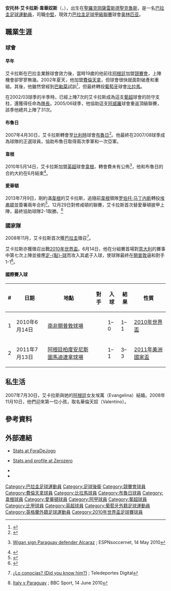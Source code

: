 {{update|time=2015-08-23T19:21:33+00:00}}
{{noteta
|G1=足球
|G2=意甲
|G3=英超
|G4=南美球會
|T=zh-hans:安托林·阿尔卡拉斯;zh-hk:安托林·艾卡拉斯;zh-tw:安托林·阿爾卡拉斯;
|1=zh-hans:安托林·阿尔卡拉斯;zh-hk:安托林·艾卡拉斯;zh-tw:安托林·阿爾卡拉斯;
|2=zh-hans:阿尔卡拉斯;zh-hk:艾卡拉斯;zh-tw:阿爾卡拉斯;
|3=zh-hans:贝拉马尔;zh-hk:比拉馬;zh-tw:貝拉馬爾;
}}
{{Infobox football biography 2
| playername = 安托林·艾卡拉斯<br />''Antolín Alcaraz''
| image = Antolín Alcaraz 2014.jpg
| fullname = Antolín Alcaraz Viveros
| dateofbirth = {{birth date and age|1982|7|30}}
| cityofbirth = [[聖羅克岡薩雷斯德聖克魯斯_(巴拉圭)|聖羅克岡薩雷斯德聖克魯斯]]
| countryofbirth = [[巴拉圭|巴拉圭]]
| height = {{height|m=1.87}}<ref>{{cite web|url=http://www.premierleague.com/en-gb/players/profile.html/antolin-alcaraz|title=Player profile: Antolín Alcaraz|publisher=Premier League|accessdate=6 November 2012|archive-date=2015-01-08|archive-url=https://web.archive.org/web/20150108031506/http://www.premierleague.com/en-gb/players/profile.html/antolin-alcaraz|dead-url=yes}}</ref>
| position = [[中堅|中堅]]
| currentclub = [[奥林匹亚俱乐部|奥林匹亚]]
| clubnumber = 
| youthyears1 = | youthclubs1 = 
| years1 = 1998–2001 | clubs1 = 特尼恩特法里納 | caps1 = | goals1 = 
| years2 = 2001–2002 | clubs2 = [[竞赛俱乐部|竞赛队]] | caps2 = 0 | goals2 = 0
| years3 = 2002 | clubs3 = → [[佛罗伦萨足球俱乐部|佛罗伦萨]] | caps3 = 0 | goals3 = 0
| years4 = 2003–2007 | clubs4 = [[比拉馬體育會|比拉馬]] | caps4 = 112 | goals4 = 5
| years5 = 2007–2010 | clubs5 = [[皇家布魯日足球會|布魯日]] | caps5 = 68 | goals5 = 5
| years6 = 2010–2013 | clubs6 = [[威根竞技足球俱乐部|威根]] | caps6 = 69 | goals6 = 3
| years7 = 2013–2015 | clubs7 = [[埃弗顿足球俱乐部|埃弗顿]] | caps7 = 14 | goals7 = 0
| years8 = 2015–2016 | clubs8 = [[拉斯帕尔马斯体育联盟|拉斯帕尔马斯]] | caps8 = 6 | goals8 = 1
| years9 = 2016–2018 | clubs9 = [[自由俱乐部|自由]] | caps9 = 74 | goals9 = 2
| years10= 2019– | clubs10= [[奥林匹亚俱乐部|奥林匹亚]] | caps10= 1 | goals10= 0
| totalcaps = | totalgoals = 
| nationalyears1 = 2008–2012 | nationalteam1 = [[巴拉圭國家足球隊|巴拉圭]] | nationalcaps1 = 23 | nationalgoals1 = 2
| club-update = 2014年1月29日 (三)，13:55 (UTC)
| nationalteam-update = 2013年9月21日 (六)，12:52 (UTC)
}}
{{spanish name 2|艾卡拉斯|韋華奴斯}}
'''安托林·艾卡拉斯·韋華奴斯'''（{{lang-es|'''Antolín Alcaraz Viveros'''}}，{{bd|1982年|7月30日|catIdx=Alcaraz ,Antolín}}），出生在[[聖羅克岡薩雷斯德聖克魯斯_(巴拉圭)|聖羅克岡薩雷斯德聖克魯斯]]，是一名[[巴拉圭|巴拉圭]][[足球|足球]][[運動員|運動員]]，司職[[中堅|中堅]]，現效力[[巴拉圭足球甲級聯賽|巴拉圭足球甲級聯賽]]球會[[奥林匹亚俱乐部|奥林匹亚]]。

== 職業生涯 ==
=== 球會 ===
==== 早年 ====
艾卡拉斯在巴拉圭業餘球會效力後，當時19歲的他前往[[阿根廷|阿根廷]]加盟[[阿維拉達競賽會|競賽會]]，上陣機會卻寥寥無幾。2002年夏天，他加盟[[費倫天拿足球會|費倫天拿]]，但球會很快就面對破產和重組。其後，他雖然曾經到[[巴勒莫足球會|巴勒莫]]試訓<ref>{{it}}{{cite news|url=http://archiviostorico.gazzetta.it/2002/agosto/15/Palermo_fatica_Glerean_non_preoccupa_ga_0_0208151215.shtml|title=Il Palermo fatica, ma Glerean non si preoccupa (Palermo gets tired, but Glerean is not worried)|publisher=La Gazzetta dello Sport|author=Massimo Manduzio, Franco Cirici, Valter Leone|language=it|date=15 August 2002|accessdate=16 May 2010|archive-date=2013-12-13|archive-url=https://web.archive.org/web/20131213103151/http://archiviostorico.gazzetta.it/2002/agosto/15/Palermo_fatica_Glerean_non_preoccupa_ga_0_0208151215.shtml|dead-url=no}}</ref>，但最終轉投[[葡萄牙|葡萄牙]]球會[[比拉馬|比拉馬]]。

在2002/03球季的半季時，已經上陣7次的艾卡拉斯成為這支[[葡萄牙足球超級聯賽|葡超]]球會的防守支柱，還獲得任命為[[隊長_(足球)|隊長]]。2005/06球季，他協助這支[[阿威羅|阿威羅]]球會重返頂級聯賽，該季他總共上陣了31次。

==== 布魯日 ====
2007年4月30日，艾卡拉斯轉會至[[比利時|比利時]]球會[[布魯日足球會|布魯日]]<ref>{{en}}{{cite news|url=http://uefa.com/memberassociations/news/newsid=533434.html|title=Club Brugge capture Alcaraz|publisher=UEFA.com|date=30 April 2007|accessdate=16 May 2010|archive-date=2020-03-11|archive-url=https://web.archive.org/web/20200311021044/https://www.uefa.com/memberassociations/news/newsid=533434.html|dead-url=no}}</ref>。他最終在2007/08球季成為球隊的正選球員，協助布魯日取得兩次季軍和一次亞軍。

==== 韋根 ====
2010年5月14日，艾卡拉斯加盟[[英格蘭足球超級聯賽|英超]]球會[[韋根足球會|韋根]]，轉會費未有公佈<ref>{{en}}[http://soccernet.espn.go.com/news/story?id=786554&sec=transfers&cc=5901&campaign=rss&source=soccernet Wigan sign Paraguay defender Alcaraz] {{Wayback|url=http://soccernet.espn.go.com/news/story?id=786554&sec=transfers&cc=5901&campaign=rss&source=soccernet |date=20110629122510 }}; ESPNsoccernet, 14 May 2010</ref>，他和布魯日的合約大約在6月結束<ref>{{nl}}{{cite news|url=http://www.clubbrugge.be/nl/nieuws/media/5703/Antolin-Alcaraz-ruilt-Club-Brugge-voor-Engelse-Wigan|title=Antolin Alcaraz ruilt Club Brugge voor Engelse Wigan (Antolin Alcaraz leaves Club Brugge for English club Wigan)|publisher=Club Brugge|date=15 May 2010|accessdate=28 May 2010|archive-date=2012-02-24|archive-url=https://web.archive.org/web/20120224040816/http://www.clubbrugge.be/nl/nieuws/media/5703/Antolin-Alcaraz-ruilt-Club-Brugge-voor-Engelse-Wigan|dead-url=no}}</ref>。

==== 愛華頓 ====
2013年7月9日，剛約滿[[韋根足球會|韋根]]的艾卡拉斯，追隨前[[韋根足球會|韋根]]領隊[[罗伯托·马丁内斯|罗伯托·马丁内斯]]轉投[[埃弗顿足球俱乐部|埃弗顿]]並簽署兩年合約<ref>{{cite news |language=en |title=Antolin Alcaraz and Joel Robles rejoin Martinez at Everton |url=http://www.bbc.co.uk/sport/0/football/23247458 |date=2013-07-09 |accessdate=2013-09-21 |archive-date=2013-12-20 |archive-url=https://web.archive.org/web/20131220183627/http://www.bbc.co.uk/sport/0/football/23247458 |dead-url=no }}</ref>。12月29日對修咸頓的聯賽，艾卡拉斯首次替愛華頓披甲上陣，最終協助球隊2-1取勝。<ref>{{cite news |url=http://www.bbc.com/sport/0/football/25482673 |title=Everton 2－1 Southampton |language=en |date=2013-12-29 |accessdate=2014-01-29 |archive-date=2015-09-24 |archive-url=https://web.archive.org/web/20150924195846/http://www.bbc.com/sport/0/football/25482673 |dead-url=no }}</ref> 

=== 國家隊 ===
2008年11月，艾卡拉斯首次獲[[巴拉圭國家足球隊|巴拉圭]]徵召<ref>{{es}}[http://www.teledeportes.com.py/notas/2008/11/05/futbollocal/c-00003904.htm ¿Lo conocías? (Did you know him?)] {{Webarchive|url=https://archive.is/20120914105449/http://www.teledeportes.com.py/notas/2008/11/05/futbollocal/c-00003904.htm |date=2012-09-14 }}; Teledeportes Digital</ref>。 

艾卡拉斯亦獲徵召出戰[[2010年世界盃|2010年世界盃]]。6月14日，他在分組賽首場對[[意大利國家足球隊|意大利]]的賽事中第七次上陣並接應[[定點球|定-{點}-球]]而攻入其處子入球，使球隊最終在[[開普敦|開普敦]]逼和對手1-1<ref>{{en}}[http://news.bbc.co.uk/sport2/hi/football/world_cup_2010/matches/match_11/default.stm Italy v Paraguay] {{Wayback|url=http://news.bbc.co.uk/sport2/hi/football/world_cup_2010/matches/match_11/default.stm |date=20201109040558 }}; BBC Sport, 14 June 2010</ref>。

==== 國際賽入球 ====
{| class="wikitable" align=center
! # !! 日期 !! 地點 !! 對手 !! 入球 !! 結果 !! 性質
|-
| 1 || 2010年6月14日 || [[南非|南非]][[開普敦球場|開普敦球場]] || {{fb|Italy}} || 1–0 || 1–1  || [[2010年世界盃|2010年世界盃]]
|-
| 2 || 2011年7月13日 || [[阿根廷|阿根廷]][[柏度安尼斯圖馬迪連拿球場|柏度安尼斯圖馬迪連拿球場]] || {{fb|Venezuela}} || 1–1 || 3–3  || [[2011年美洲國家盃|2011年美洲國家盃]]
|}

== 私生活 ==
2007年7月30日，艾卡拉斯與她的[[阿根廷|阿根廷]]女友埃萬（Evangelina）結婚。2008年11月10日，他們迎來第一位小孩，取名華倫天奴（Valentino）。

== 參考資料 ==
{{reflist}}

== 外部連結 ==
* {{pt icon}}[http://www.foradejogo.net/player.php?player=198207300001 Stats at ForaDeJogo] {{Wayback|url=http://www.foradejogo.net/player.php?player=198207300001 |date=20201122191910 }}
* {{en}}[http://www.zerozerofootball.com/player/antolin_alcaraz/current/profile/0/default/499 Stats and profile at Zerozero] {{Wayback|url=http://www.zerozerofootball.com/player/antolin_alcaraz/current/profile/0/default/499 |date=20190918092703 }}
* {{en}}{{nfteams|30471}}
* {{en}}{{FIFA player|313535}}

{{2010年世界盃足球賽巴拉圭參賽名單}}

{{DEFAULTSORT:Alcaraz, Antolin}}
[[Category:巴拉圭足球運動員|Category:巴拉圭足球運動員]]
[[Category:足球後衛|Category:足球後衛]]
[[Category:競賽會球員|Category:競賽會球員]]
[[Category:費倫天拿球員|Category:費倫天拿球員]]
[[Category:比拉馬球員|Category:比拉馬球員]]
[[Category:布魯日球員|Category:布魯日球員]]
[[Category:韋根球員|Category:韋根球員]]
[[Category:愛華頓球員|Category:愛華頓球員]]
[[Category:阿甲球員|Category:阿甲球員]]
[[Category:葡超球員|Category:葡超球員]]
[[Category:比甲球員|Category:比甲球員]]
[[Category:英超球員|Category:英超球員]]
[[Category:葡萄牙外籍足球運動員|Category:葡萄牙外籍足球運動員]]
[[Category:英格蘭外籍足球運動員|Category:英格蘭外籍足球運動員]]
[[Category:2010年世界盃足球賽球員|Category:2010年世界盃足球賽球員]]
